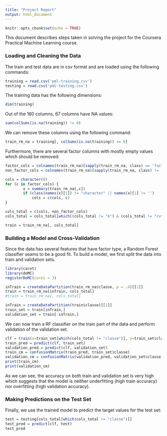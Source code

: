 ```yaml
---
title: "Project Report"
output: html_document
---
```


```r
knitr::opts_chunk$set(echo = TRUE)
```

This document describes steps taken in solving the project for the Coursera Practical Machine Learning course.

### Loading and Cleaning the Data
The train and test data are in csv format and are loaded using the following commands:
```r
training = read.csv('pml-training.csv')
testing = read.csv('pml-testing.csv')
```

The training data has the following dimensions:
```r
dim(training)
```

Out of the 160 columns, 67 columns have NA values:
```r
sum(colSums(is.na(training)) != 0)
```

We can remove these columns using the following command:
```r
train_rm_na = training[, colSums(is.na(training)) == 0]
```
Furthermore, there are several factor columns with mostly empty values which should be removed:

```r
factor_cols = colnames(train_rm_na)[sapply(train_rm_na, class) == 'factor']
non_factor_cols = colnames(train_rm_na)[sapply(train_rm_na, class) != 'factor']

cols = character(0)
for (c in factor_cols) {
        x = summary(train_rm_na[,c])
        if (class(names(x)[1]) != "character" || names(x)[1] != '')
            cols = c(cols, c)
}

cols_total = c(cols, non_factor_cols)
cols_total = cols_total[which((cols_total != "X") & (cols_total != "cvtd_timestamp") & (cols_total != "new_window"))]

train = train_rm_na[, cols_total]
```

### Building a Model and Cross-Validation
Since the data has several features that have factor type, a Random Forest classifier seams to be a good fit.
To build a model, we first split the data into train and validation sets.

```r
library(caret)
library(doMC)
registerDoMC(cores = 3)

inTrain = createDataPartition(train_rm_na$classe, p = .4)[[1]]
train = train_rm_na[inTrain, cols_total]
#train = train_rm_na[, cols_total]
```

```r
inTrain = createDataPartition(train$classe)[[1]]
train_set = train[inTrain,]
validation_set = train[-inTrain,]
```

We can now train a RF classifier on the train part of the data and perform validation of the validation set.

```r
clf = train(x=train_set[which(cols_total != "classe")], y=train_set$classe, method='rf')
train_pred = predict(clf, train_set)
validation_pred = predict(clf, validation_set)
train_cm = confusionMatrix(train_pred, train_set$classe)
validation_cm = confusionMatrix(validation_pred, validation_set$classe)
print(train_cm)
print(validation_cm)
```

As we can see, the accuracy on both train and validation set is very high which suggests that the model is neither underfitting (high train accuracy) nor overfitting (high validation accuracy).

### Making Predictions on the Test Set
Finally, we use the trained model to predict the target values for the test set:
```r
test = testing[cols_total[which(cols_total != "classe")]]
test_pred = predict(clf, test)
test_pred
```

